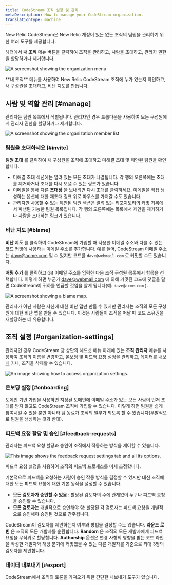 ```yaml
---
title: CodeStream 조직 설정 및 관리
metaDescription: How to manage your CodeStream organization.
translationType: machine
---
```







New Relic CodeStream은 New Relic 계정이 있든 없든 조직의 팀원을 관리하기 위한 여러 도구를 제공합니다.

헤더에서 **내 조직** 메뉴 버튼을 클릭하여 조직을 관리하고, 사람을 초대하고, 관리자 권한을 할당하거나 제거합니다.

<img
  title="organization-menu"
  alt="A screenshot showing the organization menu"
  src={codestreamOrganizationMenu}
/>

<figcaption>
  **내 조직** 메뉴를 사용하여 New Relic CodeStream 조직에 누가 있는지 확인하고, 새 구성원을 초대하고, 비난 지도를 만듭니다.
</figcaption>

## 사람 및 역할 관리 [#manage]

관리자는 팀원 목록에서 식별됩니다. 관리자인 경우 드롭다운을 사용하여 모든 구성원에게 관리자 권한을 할당하거나 제거합니다.

<img
  title="organization-members"
  alt="A screenshot showing the organization member list"
  src={codestreamOrganizationMemberList}
/>

### 팀원을 초대하세요 [#invite]

**팀원 초대** 를 클릭하여 새 구성원을 조직에 초대하고 미해결 초대 및 제안된 팀원을 확인합니다.

* 미해결 초대 섹션에는 열려 있는 모든 초대가 나열됩니다. 각 행의 오른쪽에는 초대를 제거하거나 초대를 다시 보낼 수 있는 링크가 있습니다.
* 이메일을 통해 다른 **초대장** 을 보내려면 다시 초대를 클릭하세요. 이메일을 직접 생성하는 옵션에 대한 재초대 링크 위로 마우스를 가져갈 수도 있습니다.
* 관리자만 사용할 수 있는 제안된 팀원 섹션은 열려 있는 리포지토리의 커밋 기록에서 파생된 가능한 팀원 목록입니다. 각 행의 오른쪽에는 목록에서 제안을 제거하거나 사람을 초대하는 링크가 있습니다.

### 비난 지도 [#blame]

**비난 지도** 를 클릭하여 CodeStream에 가입할 때 사용한 이메일 주소와 다를 수 있는 코드 커밋에 사용하는 이메일 주소를 추가합니다. 예를 들어, CodeStream 이메일 주소는 [dave@acme.com](mailto:dave@acme.com) 일 수 있지만 코드를 `dave@webmail.com` 로 커밋할 수도 있습니다.

**매핑 추가** 를 클릭하고 Git 이메일 주소를 입력한 다음 조직 구성원 목록에서 항목을 선택합니다. 이렇게 하면 누군가 [dave@webmail.com](mailto:dave@webmail.com) 에 의해 커밋된 코드에 댓글을 달면 CodeStream이 귀하를 언급할 것임을 알게 됩니다(예: `dave@acme.com` ).

<img
  title="blame-map"
  alt="A screenshot showing a blame map."
  src={codestreamBlameMap}
/>

관리자가 아닌 사람은 자신에 대한 비난 맵만 만들 수 있지만 관리자는 조직의 모든 구성원에 대한 비난 맵을 만들 수 있습니다. 이것은 사람들이 조직을 떠날 때 코드 소유권을 재할당하는 데 유용합니다.

## 조직 설정 [#organization-settings]

관리자인 경우 CodeStream 창 상단의 헤드샷 메뉴 아래에 있는 **조직 관리자** 메뉴를 사용하여 조직의 이름을 변경하고, [온보딩](#onboarding) 및 [피드백 요청](#feedback-request) 설정을 관리하고, [데이터를 내보내](#export) 거나, 조직을 삭제할 수 있습니다.

<img
  title="Organization settings"
  alt="An image showing how to access organization settings."
  src={codestreamOrganizationMenuOptions}
/>

### 온보딩 설정 [#onboarding]

도메인 기반 가입을 사용하면 지정된 도메인에 이메일 주소가 있는 모든 사람이 먼저 초대를 받지 않고도 CodeStream 조직에 가입할 수 있습니다. 이렇게 하면 팀원을 쉽게 참여시킬 수 있을 뿐만 아니라 팀 동료가 조직의 일부가 되도록 할 수 있습니다(우발적으로 팀원을 생성하는 것과 반대).

### 피드백 요청 할당 및 승인 [#feedback-requests]

관리자는 피드백 요청 할당과 승인이 조직에서 작동하는 방식을 제어할 수 있습니다.

<img
  title="Feedback request settings"
  alt="This image shows the feedback request settings tab and all its options."
  src={codestreamFeedbackRequestTeamSettings}
/>

<figcaption>
  피드백 요청 설정을 사용하여 조직의 피드백 프로세스를 미세 조정합니다.
</figcaption>

기본적으로 피드백을 요청하는 사람이 승인 작동 방식을 결정할 수 있지만 대신 조직에 대한 모든 피드백 요청에 대한 기본 동작을 설정할 수 있습니다.

* **모든 검토자가 승인할 수 있음** : 할당된 검토자의 수에 관계없이 누구나 피드백 요청을 승인할 수 있습니다.
* **모든 검토자는** 개별적으로 승인해야 함: 할당된 각 검토자는 피드백 요청을 개별적으로 승인해야 승인된 것으로 간주됩니다.

CodeStream이 검토자를 제안하는지 여부와 방법을 결정할 수도 있습니다. **라운드 로빈** 은 조직의 모든 개발자를 순환합니다. **Random** 은 조직의 모든 개발자에게 피드백 요청을 무작위로 할당합니다. **Authorship** 옵션은 변경 사항의 영향을 받는 코드 라인을 작성한 개발자와 해당 분기에 커밋했을 수 있는 다른 개발자를 기준으로 최대 3명의 검토자를 제안합니다.

### 데이터 내보내기 [#export]

CodeStream에서 조직의 토론을 가져오기 위한 간단한 내보내기 도구가 있습니다.